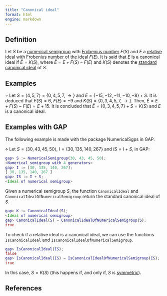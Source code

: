 ```yaml
---
title: "Canonical ideal"
format: html
engine: markdown
---
```


## Definition

Let $S$ be a [numerical semigroup](../Basic-concepts/Numerical-semigroup.qmd) with [Frobenius number](../Basic-concepts/Frobenius-number.qmd) $F(S)$ and $E$ a [relative ideal](Relative-ideal.qmd) with [Frobenius number of the ideal](Frobenius-number-ideal.qmd) $F(E)$. It is said that $E$ is a canonical ideal if $\tilde{E} = K(S)$, where $\tilde{E} = E + F(S) - F(E)$ and $K(S)$ denotes the [standard canonical ideal](Standard-canonical-ideal.qmd) of $S$.

## Examples

$\circ$ Let $S = \langle 4, 5, 7 \rangle = \{0, 4, 5, 7, \rightarrow \}$ and $E = \{-15, -12, -11, -10, -8\} + S$. It is deduced that $F(S) = 6$, $F(E) = -9$ and $K(S) = \{0, 3, 4, 5, 7, \rightarrow \}$. Then, $\tilde{E} = E + F(S) - F(E) = E + 15$. It is concluded that $\tilde{E} = \{0, 3, 4, 5, 7\} + S = K(S)$ and $E$ is a canonical ideal.

## Examples with GAP

The following example is made with the package NumericalSgps in GAP.

$\diamond$ Let $S = \langle 30, 43, 45, 50 \rangle$, $I = \{30, 135, 140, 267\}$ and $IS = I + S$, in GAP:

``` gap
gap> S := NumericalSemigroup(30, 43, 45, 50);
<Numerical semigroup with 4 generators>
gap> I := [30, 135, 140, 267];
[ 30, 135, 140, 267 ]
gap> IS := I + S;
<Ideal of numerical semigroup>
```

Given a numerical semigroup $S$, the function `CanonicalIdeal` and `CanonicalIdealOfNumericalSemigroup` return the standard canonical ideal of $S$.

``` gap
gap> K := CanonicalIdeal(S);
<Ideal of numerical semigroup>
gap> CanonicalIdeal(S) = CanonicalIdealOfNumericalSemigroup(S);
true
```

To check if a relative ideal is a canonical ideal, we can use the functions `IsCanonicalIdeal` and `IsCanonicalIdealOfNumericalSemigroup`.

``` gap
gap> IsCanonicalIdeal(IS);
false
gap> IsCanonicalIdeal(IS) = IsCanonicalIdealOfNumericalSemigroup(IS);
true
```

In this case, $S = K(S)$ (this happens if, and only if, $S$ is [symmetric](../Families-NS/NS-symmetric.qmd)).

## References

